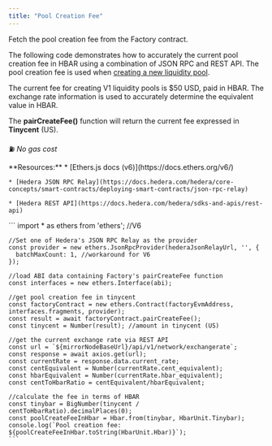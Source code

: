 ```yaml
---
title: "Pool Creation Fee"
---
```


Fetch the pool creation fee from the Factory contract.

The following code demonstrates how to accurately the current pool creation fee in HBAR using a combination of JSON RPC and REST API. The pool creation fee is used when [creating a new liquidity pool](/developer/saucerswap-v1/liquidity-operations/create-a-new-pool).

The current fee for creating V1 liquidity pools is $50 USD, paid in HBAR. The exchange rate information is used to accurately determine the equivalent value in HBAR.

The **pairCreateFee()** function will return the current fee expressed in **Tinycent** (US).

⛽ *No gas cost*

<Tabs>
  <Tab title="JSON RPC">
    **Resources:**
  </Tab>

  <Tab title>
    * [Ethers.js docs (v6)](https://docs.ethers.org/v6/)

    * [Hedera JSON RPC Relay](https://docs.hedera.com/hedera/core-concepts/smart-contracts/deploying-smart-contracts/json-rpc-relay)

    * [Hedera REST API](https://docs.hedera.com/hedera/sdks-and-apis/rest-api)
  </Tab>

  <Tab title>
    ```
    import * as ethers from 'ethers'; //V6

    //Set one of Hedera's JSON RPC Relay as the provider
    const provider = new ethers.JsonRpcProvider(hederaJsonRelayUrl, '', {
      batchMaxCount: 1, //workaround for V6
    });

    //load ABI data containing Factory's pairCreateFee function
    const interfaces = new ethers.Interface(abi);

    //get pool creation fee in tinycent
    const factoryContract = new ethers.Contract(factoryEvmAddress, interfaces.fragments, provider);
    const result = await factoryContract.pairCreateFee();
    const tinycent = Number(result); //amount in tinycent (US)

    //get the current exchange rate via REST API
    const url = `${mirrorNodeBaseUrl}/api/v1/network/exchangerate`;
    const response = await axios.get(url);
    const currentRate = response.data.current_rate;
    const centEquivalent = Number(currentRate.cent_equivalent);
    const hbarEquivalent = Number(currentRate.hbar_equivalent);
    const centToHbarRatio = centEquivalent/hbarEquivalent;

    //calculate the fee in terms of HBAR
    const tinybar = BigNumber(tinycent / centToHbarRatio).decimalPlaces(0);
    const poolCreateFeeInHbar = Hbar.from(tinybar, HbarUnit.Tinybar);
    console.log(`Pool creation fee: ${poolCreateFeeInHbar.toString(HbarUnit.Hbar)}`);
    ```
  </Tab>
</Tabs>